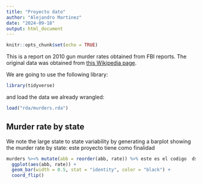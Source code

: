 ```yaml
---
title: "Proyecto dato"
author: "Alejandro Martinez"
date: "2024-09-18"
output: html_document
---
```


```r
knitr::opts_chunk$set(echo = TRUE)
```

This is a report on 2010 gun murder rates obtained from FBI reports. The original data was obtained from [this Wikipedia page](https://en.wikipedia.org/wiki/Murder_in_the_United_States_by_state).

We are going to use the following library:

```r
library(tidyverse)
```
  
and load the data we already wrangled:

```r
load("rda/murders.rda")
```

## Murder rate by state 

We note the large state to state variability by generating a barplot showing the murder rate by state: este proyecto tiene como finalidad

```r
murders %><% mutate(abb = reorder(abb, rate)) %>% este es el codigo  dsvasdvsdb ar
  ggplot(aes(abb, rate)) +
  geom_bar(width = 0.5, stat = "identity", color = "black") +
  coord_flip()
```